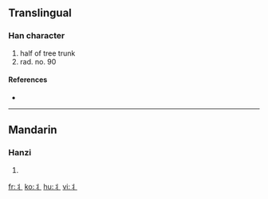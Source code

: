 {{also|爿}}<!-- may be replaced by zh-forms -->
==Translingual==

===Han character===
{{Han char|rn=90|rad=爿|as=00|sn=4|four=|canj=中戈一 (LIM), X中戈一 (XLIM)}}

# half of tree trunk
# rad. no. 90

====References====
* {{Han ref|kx=0079.021|hdz=10028.061|uh=4E2C|ud=20012}}

----

==Mandarin==

===Hanzi===
{{cmn-hanzi|pin=[[qiáng]] ([[qiang2]])|wg=ch'iang<sup>2</sup>}}

# {{defn|Mandarin}}

[[fr:丬]]
[[ko:丬]]
[[hu:丬]]
[[vi:丬]]